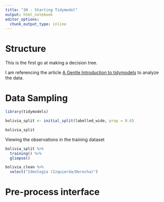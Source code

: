 ```yaml
---
title: "30 - Starting Tidymodel"
output: html_notebook
editor_options: 
  chunk_output_type: inline
---
```


# Structure
This is the first go at making a decision tree.

I am referencing the article [A Gentle Introduction to tidymodels](https://rviews.rstudio.com/2019/06/19/a-gentle-intro-to-tidymodels/) to analyze the data.

# Data Sampling
```r
library(tidymodels)
```

```r
bolivia_split <- initial_split(labelled_wide, prop = 0.6)

bolivia_split
```

Viewing the observations in the training dataset
```r
bolivia_split %>% 
  training() %>% 
  glimpse()

bolivia_clean %>% 
  select("Ideología (Izquierda/Derecha)")
```

# Pre-process interface
